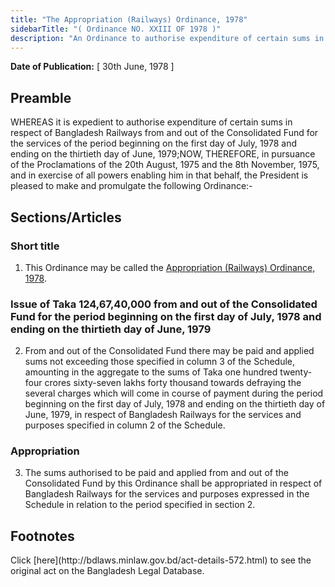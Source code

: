 ```yaml
---
title: "The Appropriation (Railways) Ordinance, 1978"
sidebarTitle: "( Ordinance NO. XXIII OF 1978 )"
description: "An Ordinance to authorise expenditure of certain sums in respect of Bangladesh Railways from and out of the Consolidated Fund for the services of the period beginning on the first day of July, 1978 and ending on the thirtieth day of June, 1979."
---
```


**Date of Publication:** [ 30th June, 1978 ]

## Preamble

WHEREAS it is expedient to authorise expenditure of certain sums in respect of Bangladesh Railways from and out of the Consolidated Fund for the services of the period beginning on the first day of July, 1978 and ending on the thirtieth day of June, 1979;NOW, THEREFORE, in pursuance of the Proclamations of the 20th August, 1975 and the 8th November, 1975, and in exercise of all powers enabling him in that behalf, the President is pleased to make and promulgate the following Ordinance:-

## Sections/Articles

### Short title

1. This Ordinance may be called the [Appropriation (Railways) Ordinance, 1978](/laws/volume-21/act-572 "Appropriation (Railways) Ordinance, 1978").

### Issue of Taka 124,67,40,000 from and out of the Consolidated Fund for the period beginning on the first day of July, 1978 and ending on the thirtieth day of June, 1979

2. From and out of the Consolidated Fund there may be paid and applied sums not exceeding those specified in column 3 of the Schedule, amounting in the aggregate to the sums of Taka one hundred twenty-four crores sixty-seven lakhs forty thousand towards defraying the several charges which will come in course of payment during the period beginning on the first day of July, 1978 and ending on the thirtieth day of June, 1979, in respect of Bangladesh Railways for the services and purposes specified in column 2 of the Schedule.

### Appropriation

3. The sums authorised to be paid and applied from and out of the Consolidated Fund by this Ordinance shall be appropriated in respect of Bangladesh Railways for the services and purposes expressed in the Schedule in relation to the period specified in section 2.

## Footnotes

<Note>
  Click [here](http://bdlaws.minlaw.gov.bd/act-details-572.html) to see the original act on the Bangladesh Legal Database.
</Note>
